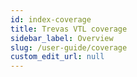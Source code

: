 ```yaml
---
id: index-coverage
title: Trevas VTL coverage
sidebar_label: Overview
slug: /user-guide/coverage
custom_edit_url: null
---
```



<div>
	<div className="row">
		<div className="col">
			<Card
				title="General purpose operators"
				page={useBaseUrl('/user-guide/coverage/general-operators')}
			/>
		</div>
		<div className="col">
			<Card
				title="Join operators"
				page={useBaseUrl('/user-guide/coverage/join-operators')}
			/>
		</div>
		<div className="col">
			<Card
				title="String operators"
				page={useBaseUrl('/user-guide/coverage/string-operators')}
			/>
		</div>
	</div>
	<div className="row">
		<div className="col">
			<Card
				title="Numeric operators"
				page={useBaseUrl('/user-guide/coverage/numeric-operators')}
			/>
		</div>
		<div className="col">
			<Card
				title="Comparison operators"
				page={useBaseUrl('/user-guide/coverage/comparison-operators')}
			/>
		</div>
		<div className="col">
			<Card
				title="Boolean operators"
				page={useBaseUrl('/user-guide/coverage/boolean-operators')}
			/>
		</div>
	</div>
	<div className="row">
		<div className="col">
			<Card
				title="Time operators"
				page={useBaseUrl('/user-guide/coverage/time-operators')}
			/>
		</div>
		<div className="col">
			<Card
				title="Set operators"
				page={useBaseUrl('/user-guide/coverage/set-operators')}
			/>
		</div>
		<div className="col">
			<Card
				title="Hierarchical aggregation"
				page={useBaseUrl('/user-guide/coverage/hierarchical-aggregation')}
			/>
		</div>
	</div>
	<div className="row">
		<div className="col">
			<Card
				title="Aggregate operators"
				page={useBaseUrl('/user-guide/coverage/aggregate-operators')}
			/>
		</div>
		<div className="col">
			<Card
				title="Analytic operators"
				page={useBaseUrl('/user-guide/coverage/analytic-operators')}
			/>
		</div>
		<div className="col">
			<Card
				title="Data validation operators"
				page={useBaseUrl('/user-guide/coverage/data-validation-operators')}
			/>
		</div>
	</div>
	<div className="row">
		<div className="col">
			<Card
				title="Conditional operators"
				page={useBaseUrl('/user-guide/coverage/conditional-operators')}
			/>
		</div>
		<div className="col">
			<Card
				title="Clause operators"
				page={useBaseUrl('/user-guide/coverage/clause-operators')}
			/>
		</div>
	</div>
</div>
